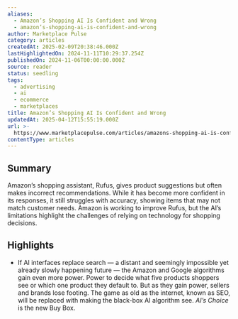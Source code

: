 ```yaml
---
aliases:
  - Amazon’s Shopping AI Is Confident and Wrong
  - amazon’s-shopping-ai-is-confident-and-wrong
author: Marketplace Pulse
category: articles
createdAt: 2025-02-09T20:38:46.000Z
lastHighlightedOn: 2024-11-11T10:29:37.254Z
publishedOn: 2024-11-06T00:00:00.000Z
source: reader
status: seedling
tags:
  - advertising
  - ai
  - ecommerce
  - marketplaces
title: Amazon’s Shopping AI Is Confident and Wrong
updatedAt: 2025-04-12T15:55:19.000Z
url: >-
  https://www.marketplacepulse.com/articles/amazons-shopping-ai-is-confidently-wrong
contentType: articles
---
```

## Summary

Amazon’s shopping assistant, Rufus, gives product suggestions but often makes incorrect recommendations. While it has become more confident in its responses, it still struggles with accuracy, showing items that may not match customer needs. Amazon is working to improve Rufus, but the AI’s limitations highlight the challenges of relying on technology for shopping decisions.

## Highlights

- If AI interfaces replace search — a distant and seemingly impossible yet already slowly happening future — the Amazon and Google algorithms gain even more power. Power to decide what five products shoppers see or which one product they default to. But as they gain power, sellers and brands lose footing. The game as old as the internet, known as SEO, will be replaced with making the black-box AI algorithm see. _AI’s Choice_ is the new Buy Box.
